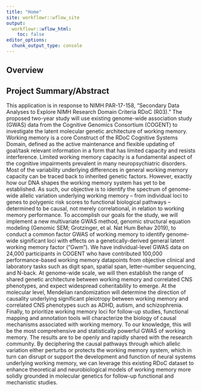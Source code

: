 ```yaml
---
title: "Home"
site: workflowr::wflow_site
output:
  workflowr::wflow_html:
    toc: false
editor_options:
  chunk_output_type: console
---
```


## Overview

## Project Summary/Abstract

This application is in response to NIMH PAR-17-158, "Secondary Data Analyses to Explore NIMH Research Domain Criteria RDoC (R03)." The proposed two-year study will use existing genome-wide association study (GWAS) data from the Cognitive Genomics Consortium (COGENT) to investigate the latent molecular genetic architecture of working memory.
Working memory is a core Construct of the RDoC Cognitive Systems Domain, defined as the active maintenance and flexible updating of goal/task relevant information in a form that has limited capacity and resists interference.
Limited working memory capacity is a fundamental aspect of the cognitive impairments prevalent in many neuropsychiatric disorders.
Most of the variability underlying differences in general working memory capacity can be traced back to inherited genetic factors.
However, exactly how our DNA shapes the working memory system has yet to be established.
As such, our objective is to identify the spectrum of genome-wide allelic variation underlying working memory -- from individual loci to genes to polygenic risk scores to functional biological pathways -- determined to be causal, not merely correlational, in relation to working memory performance.
To accomplish our goals for the study, we will implement a new multivariate GWAS method, genomic structural equation modeling (Genomic SEM; Grotzinger, et al. Nat Hum Behav 2019), to conduct a common factor GWAS of working memory to identify genome-wide significant loci with effects on a genetically-derived general latent working memory factor ("Gwm").
We have individual-level GWAS data on 24,000 participants in COGENT who have contributed 100,000 performance-based working memory datapoints from objective clinical and laboratory tasks such as digit span, spatial span, letter-number sequencing, and N-back.
At genome-wide scale, we will then establish the range of shared genetic architecture between working memory and correlated CNS phenotypes, and expect widespread coheritability to emerge.
At the molecular level, Mendelian randomization will determine the direction of causality underlying significant pleiotropy between working memory and correlated CNS phenotypes such as ADHD, autism, and schizophrenia.
Finally, to prioritize working memory loci for follow-up studies, functional mapping and annotation tools will characterize the biology of causal mechanisms associated with working memory.
To our knowledge, this will be the most comprehensive and statistically powerful GWAS of working memory.
The results are to be openly and rapidly shared with the research community.
By deciphering the causal pathways through which allelic variation either perturbs or protects the working memory system, which in turn can disrupt or support the development and function of neural systems underlying working memory, we can leverage this existing RDoC dataset to enhance theoretical and neurobiological models of working memory more solidly grounded in molecular genetics for follow-up functional and mechanistic studies.
